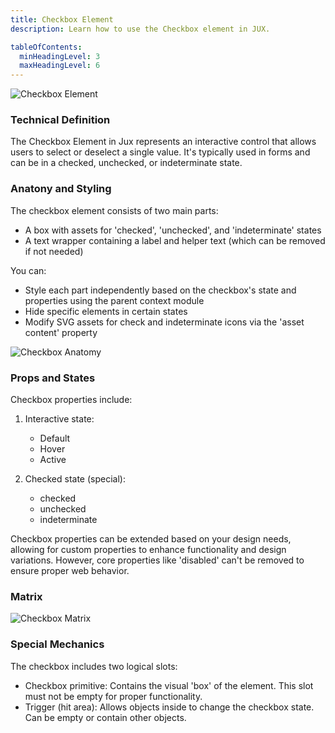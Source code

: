 ```yaml
---
title: Checkbox Element
description: Learn how to use the Checkbox element in JUX.

tableOfContents:
  minHeadingLevel: 3
  maxHeadingLevel: 6
---
```



<CaptionImage caption="Checkbox Element">
  <Image src={checkboxElement} alt="Checkbox Element" />
</CaptionImage>

### Technical Definition
The Checkbox Element in Jux represents an interactive control that allows users to select or deselect a single value. It's typically used in forms and can be in a checked, unchecked, or indeterminate state.

### Anatony and Styling

The checkbox element consists of two main parts:

- A box with assets for 'checked', 'unchecked', and 'indeterminate' states
- A text wrapper containing a label and helper text (which can be removed if not needed)

You can:

- Style each part independently based on the checkbox's state and properties using the parent context module
- Hide specific elements in certain states
- Modify SVG assets for check and indeterminate icons via the 'asset content' property

<CaptionImage caption="Checkbox Anatomy">
  <Image src={checkboxAnatomy} alt="Checkbox Anatomy" />
</CaptionImage>

### Props and States

Checkbox properties include:

1. Interactive state:
    - Default
    - Hover
    - Active

2. Checked state (special):
    - checked
    - unchecked
    - indeterminate

Checkbox properties can be extended based on your design needs, allowing for custom properties to enhance functionality and design variations. However, core properties like 'disabled' can't be removed to ensure proper web behavior.

### Matrix

<CaptionImage caption="Checkbox Matrix">
  <Image src={checkboxMatrix} alt="Checkbox Matrix" />
</CaptionImage>

### Special Mechanics

The checkbox includes two logical slots:

- Checkbox primitive: Contains the visual 'box' of the element. This slot must not be empty for proper functionality.
- Trigger (hit area): Allows objects inside to change the checkbox state. Can be empty or contain other objects.